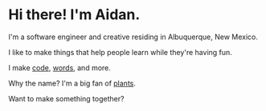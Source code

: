 
# Hi there! I'm Aidan.

I'm a software engineer and creative residing in Albuquerque, New Mexico.

I like to make things that help people learn while they're having fun.

I make [code](https://github.com/SnailBones), [words](https://medium.com/@snailbones), and <ScrollLink to="#portfolio">more</ScrollLink>.

Why the name? I'm a big fan of [plants](https://www.inaturalist.org/observations/29496000).

Want to <ScrollLink to="#contact">make something together?</ScrollLink>
